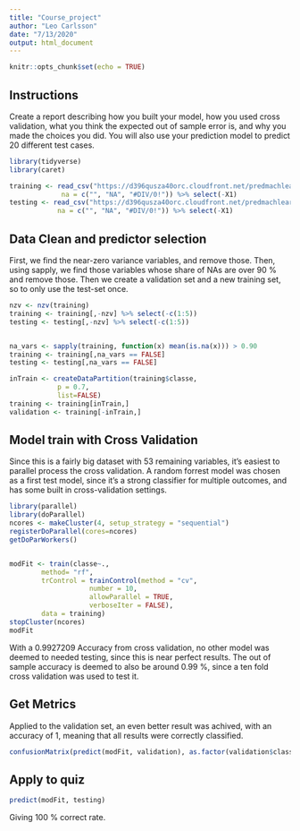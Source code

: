 ```yaml
---
title: "Course_project"
author: "Leo Carlsson"
date: "7/13/2020"
output: html_document
---
```


```r
knitr::opts_chunk$set(echo = TRUE)
```

## Instructions
Create a report describing how you built your model, how you used cross validation, what you think the expected out of sample error is, and why you made the choices you did. You will also use your prediction model to predict 20 different test cases.

```r
library(tidyverse)
library(caret)

training <- read_csv("https://d396qusza40orc.cloudfront.net/predmachlearn/pml-training.csv",
		     na = c("", "NA", "#DIV/0!")) %>% select(-X1)
testing <- read_csv("https://d396qusza40orc.cloudfront.net/predmachlearn/pml-testing.csv",
		    na = c("", "NA", "#DIV/0!")) %>% select(-X1)

```

## Data Clean and predictor selection
First, we find the near-zero variance variables, and remove those. Then, using sapply, we find those variables whose share of NAs are over 90 % and remove those. Then we create a validation set and a new training set, so to only use the test-set once.
```r
nzv <- nzv(training)
training <- training[,-nzv] %>% select(-c(1:5))
testing <- testing[,-nzv] %>% select(-c(1:5))


na_vars <- sapply(training, function(x) mean(is.na(x))) > 0.90
training <- training[,na_vars == FALSE]
testing <- testing[,na_vars == FALSE]

inTrain <- createDataPartition(training$classe,
		    p = 0.7,
		    list=FALSE)
training <- training[inTrain,]
validation <- training[-inTrain,]
```

## Model train with Cross Validation
Since this is a fairly big dataset with 53 remaining variables, it's easiest to parallel process the cross validation. A random forrest model was chosen as a first test model, since it's a strong classifier for multiple outcomes, and has some built in cross-validation settings.  
```r
library(parallel)
library(doParallel)
ncores <- makeCluster(4, setup_strategy = "sequential")
registerDoParallel(cores=ncores)
getDoParWorkers()


modFit <- train(classe~.,
		method= "rf",
		trControl = trainControl(method = "cv", 
					number = 10, 
					allowParallel = TRUE, 
					verboseIter = FALSE),
		data = training)
stopCluster(ncores)
modFit
```
With a 0.9927209 Accuracy from cross validation, no other model was deemed to needed testing, since this is near perfect results. The out of sample accuracy is deemed to also be around 0.99 %, since a ten fold cross validation was used to test it.

## Get Metrics
Applied to the validation set, an even better result was achived, with an accuracy of 1, meaning that all results were correctly classified. 
```r
confusionMatrix(predict(modFit, validation), as.factor(validation$classe))
```


## Apply to quiz
```r
predict(modFit, testing)
```
Giving 100 % correct rate. 



